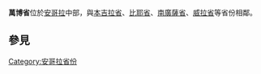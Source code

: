 {{Infomation of Subdivisions|
Map=Image:Angola Provinces Huambo 250px.png|
MapSize=150px|
Nation=安哥拉|
enNation=Angola|
Lang=[[葡萄牙語|葡語]]|
oName={{lang|pt|Huambo}}|
Lv=省|
Capital=[[万博|万博]]|
tArea=34,270|
tPop=1,900,000|
ISOcode=AO-HUA|
}}
'''萬博省'''位於[[安哥拉|安哥拉]]中部，與[[本吉拉省|本吉拉省]]、[[比耶省|比耶省]]、[[南廣薩省|南廣薩省]]、[[威拉省|威拉省]]等省份相鄰。
==參見==
{{Portal|安哥拉|Flag of Angola.svg}}

{{Provinces of Angola}}

{{Municipalities of Angola}}
{{coord|display=title}}
{{Angola-geo-stub}}

[[Category:安哥拉省份|Category:安哥拉省份]]